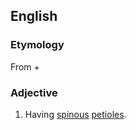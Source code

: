 ==English==

===Etymology===
From {{etyl|grc|en}} {{term|ἀκανθο-||spine|lang=grc|sc=polytonic}} + {{term|πούς||foot|lang=grc|sc=polytonic}}

===Adjective===
{{head|en|adjective}}

# {{context|botany|lang=en}} Having [[spinous]] [[petioles]].